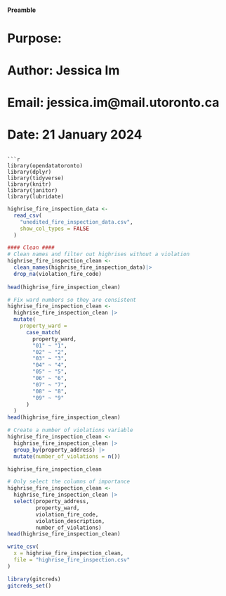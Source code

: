 #### Preamble ####
# Purpose:
# Author: Jessica Im
# Email: jessica.im@mail.utoronto.ca
# Date: 21 January 2024
```

```r
library(opendatatoronto)
library(dplyr)
library(tidyverse)
library(knitr)
library(janitor)
library(lubridate)
```


```r
highrise_fire_inspection_data <-
  read_csv(
    "unedited_fire_inspection_data.csv",
    show_col_types = FALSE
  )
```


```r
#### Clean ####
# Clean names and filter out highrises without a violation
highrise_fire_inspection_clean <-
  clean_names(highrise_fire_inspection_data)|>
  drop_na(violation_fire_code)
  
head(highrise_fire_inspection_clean)
```


```r
# Fix ward numbers so they are consistent
highrise_fire_inspection_clean <-
  highrise_fire_inspection_clean |>
  mutate(
    property_ward =
      case_match(
        property_ward,
        "01" ~ "1",
        "02" ~ "2",
        "03" ~ "3",
        "04" ~ "4",
        "05" ~ "5",
        "06" ~ "6",
        "07" ~ "7",
        "08" ~ "8",
        "09" ~ "9"
      )
  )
head(highrise_fire_inspection_clean)
```

```r
# Create a number of violations variable
highrise_fire_inspection_clean <-
  highrise_fire_inspection_clean |>
  group_by(property_address) |>
  mutate(number_of_violations = n())

highrise_fire_inspection_clean

```

```r
# Only select the columns of importance
highrise_fire_inspection_clean <-
  highrise_fire_inspection_clean |>
  select(property_address,
         property_ward,
         violation_fire_code,
         violation_description,
         number_of_violations)
head(highrise_fire_inspection_clean)
```



```r
write_csv(
  x = highrise_fire_inspection_clean,
  file = "highrise_fire_inspection.csv"
)
```


```r
library(gitcreds)
gitcreds_set()
```

